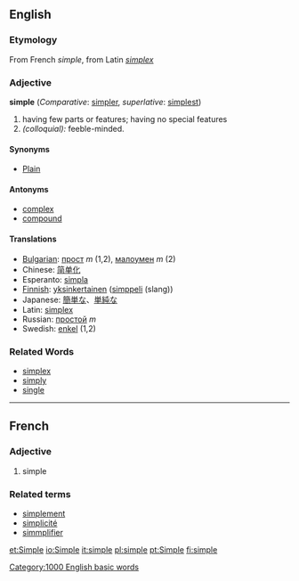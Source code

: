 ==English==
===Etymology===
From French ''simple'', from Latin ''[[simplex]]''

===Adjective===
'''simple''' (''Comparative'': [[simpler]], ''superlative'': [[simplest]])
#having few parts or features; having no special features
#''(colloquial):'' feeble-minded.

====Synonyms====
*[[Plain]]

====Antonyms====
*[[complex]]
*[[compound]]

====Translations====
*[[Bulgarian]]: [[прост]] ''m'' (1,2), [[малоумен]] ''m'' (2)
*Chinese: [[简单化]]
*Esperanto: [[simpla]]
*[[Finnish]]: [[yksinkertainen]] ([[simppeli]] (slang))
*Japanese: [[簡単な]]、[[単純な]]
*Latin: [[simplex]]
*Russian: [[простой]] ''m''
*Swedish: [[enkel]] (1,2)

===Related Words===
*[[simplex]]
*[[simply]]
*[[single]]
----

==French==
===Adjective===

# simple

===Related terms===
*[[simplement]]
*[[simplicité]]
*[[simmplifier]]

[[Category:1000 English basic words]]

[[et:Simple]]
[[io:Simple]]
[[it:simple]]
[[pl:simple]]
[[pt:Simple]]
[[fi:simple]]
